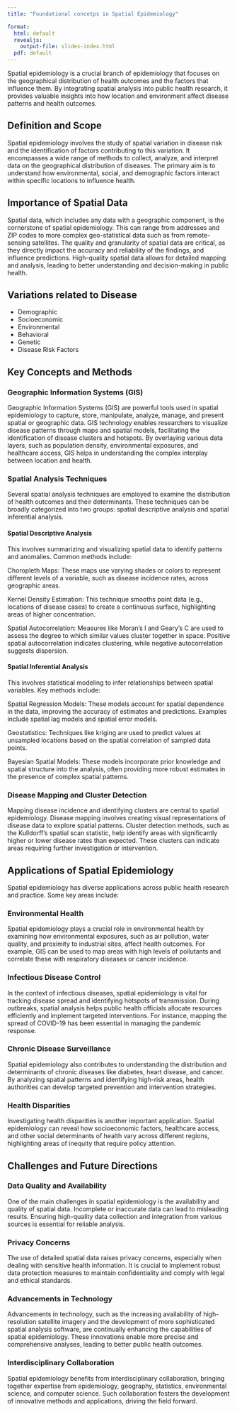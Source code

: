 ```yaml
---
title: "Foundational concetps in Spatial Epidemiology"

format: 
  html: default
  revealjs: 
    output-file: slides-index.html
  pdf: default
---
```


Spatial epidemiology is a crucial branch of epidemiology that focuses on the geographical distribution of health outcomes and the factors that influence them. By integrating spatial analysis into public health research, it provides valuable insights into how location and environment affect disease patterns and health outcomes.

## Definition and Scope

Spatial epidemiology involves the study of spatial variation in disease risk and the identification of factors contributing to this variation. It encompasses a wide range of methods to collect, analyze, and interpret data on the geographical distribution of diseases. The primary aim is to understand how environmental, social, and demographic factors interact within specific locations to influence health.


## Importance of Spatial Data

Spatial data, which includes any data with a geographic component, is the cornerstone of spatial epidemiology. This can range from addresses and ZIP codes to more complex geo-statistical data such as from remote-sensing satellites. The quality and granularity of spatial data are critical, as they directly impact the accuracy and reliability of the findings, and influence predictions. High-quality spatial data allows for detailed mapping and analysis, leading to better understanding and decision-making in public health.

## Variations related to Disease

- Demographic
- Socioeconomic
- Environmental
- Behavioral
- Genetic
- Disease Risk Factors

## Key Concepts and Methods

### Geographic Information Systems (GIS)

Geographic Information Systems (GIS) are powerful tools used in spatial epidemiology to capture, store, manipulate, analyze, manage, and present spatial or geographic data. GIS technology enables researchers to visualize disease patterns through maps and spatial models, facilitating the identification of disease clusters and hotspots. By overlaying various data layers, such as population density, environmental exposures, and healthcare access, GIS helps in understanding the complex interplay between location and health.

### Spatial Analysis Techniques

Several spatial analysis techniques are employed to examine the distribution of health outcomes and their determinants. These techniques can be broadly categorized into two groups: spatial descriptive analysis and spatial inferential analysis.

#### Spatial Descriptive Analysis

This involves summarizing and visualizing spatial data to identify patterns and anomalies. Common methods include:

Choropleth Maps: These maps use varying shades or colors to represent different levels of a variable, such as disease incidence rates, across geographic areas.

Kernel Density Estimation: This technique smooths point data (e.g., locations of disease cases) to create a continuous surface, highlighting areas of higher concentration.

Spatial Autocorrelation: Measures like Moran’s I and Geary’s C are used to assess the degree to which similar values cluster together in space. Positive spatial autocorrelation indicates clustering, while negative autocorrelation suggests dispersion.

#### Spatial Inferential Analysis

This involves statistical modeling to infer relationships between spatial variables. Key methods include:

Spatial Regression Models: These models account for spatial dependence in the data, improving the accuracy of estimates and predictions. Examples include spatial lag models and spatial error models.

Geostatistics: Techniques like kriging are used to predict values at unsampled locations based on the spatial correlation of sampled data points.

Bayesian Spatial Models: These models incorporate prior knowledge and spatial structure into the analysis, often providing more robust estimates in the presence of complex spatial patterns.

### Disease Mapping and Cluster Detection

Mapping disease incidence and identifying clusters are central to spatial epidemiology. Disease mapping involves creating visual representations of disease data to explore spatial patterns. Cluster detection methods, such as the Kulldorff’s spatial scan statistic, help identify areas with significantly higher or lower disease rates than expected. These clusters can indicate areas requiring further investigation or intervention.

## Applications of Spatial Epidemiology

Spatial epidemiology has diverse applications across public health research and practice. Some key areas include:

### Environmental Health

Spatial epidemiology plays a crucial role in environmental health by examining how environmental exposures, such as air pollution, water quality, and proximity to industrial sites, affect health outcomes. For example, GIS can be used to map areas with high levels of pollutants and correlate these with respiratory diseases or cancer incidence.

### Infectious Disease Control

In the context of infectious diseases, spatial epidemiology is vital for tracking disease spread and identifying hotspots of transmission. During outbreaks, spatial analysis helps public health officials allocate resources efficiently and implement targeted interventions. For instance, mapping the spread of COVID-19 has been essential in managing the pandemic response.

### Chronic Disease Surveillance

Spatial epidemiology also contributes to understanding the distribution and determinants of chronic diseases like diabetes, heart disease, and cancer. By analyzing spatial patterns and identifying high-risk areas, health authorities can develop targeted prevention and intervention strategies.

### Health Disparities

Investigating health disparities is another important application. Spatial epidemiology can reveal how socioeconomic factors, healthcare access, and other social determinants of health vary across different regions, highlighting areas of inequity that require policy attention.

## Challenges and Future Directions

### Data Quality and Availability

One of the main challenges in spatial epidemiology is the availability and quality of spatial data. Incomplete or inaccurate data can lead to misleading results. Ensuring high-quality data collection and integration from various sources is essential for reliable analysis.

### Privacy Concerns

The use of detailed spatial data raises privacy concerns, especially when dealing with sensitive health information. It is crucial to implement robust data protection measures to maintain confidentiality and comply with legal and ethical standards.

### Advancements in Technology

Advancements in technology, such as the increasing availability of high-resolution satellite imagery and the development of more sophisticated spatial analysis software, are continually enhancing the capabilities of spatial epidemiology. These innovations enable more precise and comprehensive analyses, leading to better public health outcomes.

### Interdisciplinary Collaboration

Spatial epidemiology benefits from interdisciplinary collaboration, bringing together expertise from epidemiology, geography, statistics, environmental science, and computer science. Such collaboration fosters the development of innovative methods and applications, driving the field forward.